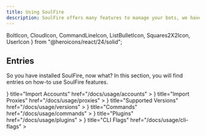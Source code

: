 ```yaml
---
title: Using SoulFire
description: SoulFire offers many features to manage your bots, we have written down a few common features to help you get started.
---
```


  BoltIcon,
  CloudIcon,
  CommandLineIcon,
  ListBulletIcon,
  Squares2X2Icon,
  UserIcon
} from "@heroicons/react/24/solid";

## Entries

So you have installed SoulFire, now what? In this section, you will find entries on how-to use SoulFire features.

<Cards>
  <Cards
    icon={
      <UserIcon/>
    }
    title="Import Accounts"
    href="/docs/usage/accounts"
  >
  </Cards>
  <Cards
    icon={
      <CloudIcon/>
    }
    title="Import Proxies"
    href="/docs/usage/proxies"
  >
  </Cards>
  <Cards
    icon={
      <ListBulletIcon/>
    }
    title="Supported Versions"
    href="/docs/usage/versions"
  >
  </Cards>
  <Cards
    icon={
      <BoltIcon/>
    }
    title="Commands"
    href="/docs/usage/commands"
  >
  </Cards>
  <Cards
    icon={
      <Squares2X2Icon/>
    }
    title="Plugins"
    href="/docs/usage/plugins"
  >
  </Cards>
  <Cards
    icon={
      <CommandLineIcon/>
    }
    title="CLI Flags"
    href="/docs/usage/cli-flags"
  >
  </Cards>
</Cards>
